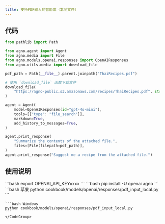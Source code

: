 ```yaml
---
title: 支持PDF输入的智能体（本地文件）
---
```

## 代码

```python cookbook/models/openai/responses/pdf_input_local.py
from pathlib import Path

from agno.agent import Agent
from agno.media import File
from agno.models.openai.responses import OpenAIResponses
from agno.utils.media import download_file

pdf_path = Path(__file__).parent.joinpath("ThaiRecipes.pdf")

# 使用 `download_file` 函数下载文件
download_file(
    "https://agno-public.s3.amazonaws.com/recipes/ThaiRecipes.pdf", str(pdf_path)
)

agent = Agent(
    model=OpenAIResponses(id="gpt-4o-mini"),
    tools=[{"type": "file_search"}],
    markdown=True,
    add_history_to_messages=True,
)

agent.print_response(
    "Summarize the contents of the attached file.",
    files=[File(filepath=pdf_path)],
)
agent.print_response("Suggest me a recipe from the attached file.")
```

## 使用说明

<Steps>
  <Snippet file="create-venv-step.mdx" />

  <Step title="设置您的API密钥">
    ```bash
    export OPENAI_API_KEY=xxx
    ```
  </Step>

  <Step title="安装库">
    ```bash
    pip install -U openai agno
    ```
  </Step>

  <Step title="运行智能体">
    <CodeGroup>
    ```bash 苹果
    python cookbook/models/openai/responses/pdf_input_local.py
    ```

    ```bash Windows
    python cookbook/models/openai/responses/pdf_input_local.py
    ```
    </CodeGroup>
  </Step>
</Steps>